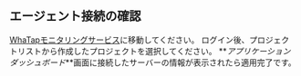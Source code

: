 ## エージェント接続の確認

[WhaTapモニタリングサービス](https://service.whatap.io)に移動してください。 ログイン後、プロジェクトリストから作成したプロジェクトを選択してください。 **_アプリケーションダッシュボード_**画面に接続したサーバーの情報が表示されたら適用完了です。

<ImgLang img='after-install-apm-dashboard.png' desc='애플리케이션 대시보드' />
